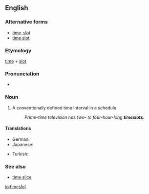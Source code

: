 ==English==

===Alternative forms===
* [[time-slot]]
* [[time slot]]

===Etymology===
[[time]] + [[slot]]

===Pronunciation===
* {{hyphenation|time|slot|lang=en}}

===Noun===
{{en-noun}}

# A conventionally defined time interval in a schedule.
#: ''Prime-time television has two- to four-hour-long '''timeslots'''.''

====Translations====
{{trans-top}}
* German: {{t|de|Zeitschlitz|m}}
* Japanese: {{t-check|ja|枠|tr=わく, waku}}
{{trans-mid}}
* Turkish: {{t|tr|zaman aralığı}}
{{trans-bottom}}

===See also===
* [[time slice]]

[[io:timeslot]]